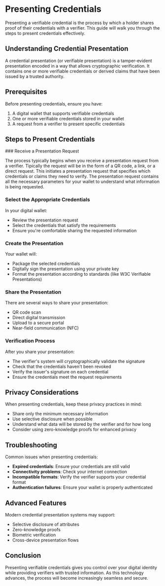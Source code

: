 
# Presenting Credentials

Presenting a verifiable credential is the process by which a holder shares proof of their credentials with a verifier. This guide will walk you through the steps to present credentials effectively.

## Understanding Credential Presentation

A credential presentation (or verifiable presentation) is a tamper-evident presentation encoded in a way that allows cryptographic verification. It contains one or more verifiable credentials or derived claims that have been issued by a trusted authority.

## Prerequisites

Before presenting credentials, ensure you have:

1. A digital wallet that supports verifiable credentials
2. One or more verifiable credentials stored in your wallet
3. A request from a verifier to present specific credentials

## Steps to Present Credentials

<Steps>
### Receive a Presentation Request

The process typically begins when you receive a presentation request from a verifier. Tipically the request will be in the form of a QR code, a link, or a direct request.
This initiates a presentation request that specifies which credentials or claims they need to verify. The presentation request contains all the necessary parameters for your wallet to understand what information is being requested.


### Select the Appropriate Credentials

In your digital wallet:
- Review the presentation request
- Select the credentials that satisfy the requirements
- Ensure you're comfortable sharing the requested information

### Create the Presentation

Your wallet will:
- Package the selected credentials
- Digitally sign the presentation using your private key
- Format the presentation according to standards (like W3C Verifiable Presentations)

### Share the Presentation

There are several ways to share your presentation:
- QR code scan
- Direct digital transmission
- Upload to a secure portal
- Near-field communication (NFC)

### Verification Process

After you share your presentation:
- The verifier's system will cryptographically validate the signature
- Check that the credentials haven't been revoked
- Verify the issuer's signature on each credential
- Ensure the credentials meet the request requirements
</Steps>

## Privacy Considerations

When presenting credentials, keep these privacy practices in mind:

- Share only the minimum necessary information
- Use selective disclosure when possible
- Understand what data will be stored by the verifier and for how long
- Consider using zero-knowledge proofs for enhanced privacy

## Troubleshooting

Common issues when presenting credentials:

- **Expired credentials**: Ensure your credentials are still valid
- **Connectivity problems**: Check your internet connection
- **Incompatible formats**: Verify the verifier supports your credential format
- **Authentication failures**: Ensure your wallet is properly authenticated

## Advanced Features

Modern credential presentation systems may support:

- Selective disclosure of attributes
- Zero-knowledge proofs
- Biometric verification
- Cross-device presentation flows

## Conclusion

Presenting verifiable credentials gives you control over your digital identity while providing verifiers with trusted information. As this technology advances, the process will become increasingly seamless and secure.